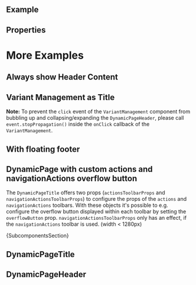 
<Meta of={ComponentStories} />

<DocsHeader />

## Example

<Canvas of={ComponentStories.Default} />

## Properties

<ControlsWithNote of={ComponentStories.Default} />

# More Examples

## Always show Header Content

<Canvas of={ComponentStories.AlwaysShowHeaderContent} />

## Variant Management as Title

**Note:** To prevent the `click` event of the `VariantManagement` component from bubbling up and collapsing/expanding the `DynamicPageHeader`, please call `event.stopPropagation()` inside the `onClick` callback of the `VariantManagement`.

<Canvas of={ComponentStories.WithVariants} />

## With floating footer

<Canvas of={ComponentStories.WithFloatingFooter} />

## DynamicPage with custom actions and navigationActions overflow button

The `DynamicPageTitle` offers two props (`actionsToolbarProps` and `navigationActionsToolbarProps`) to configure the props of the `actions` and `navigationActions` toolbars.
With these objects it's possible to e.g. configure the overflow button displayed within each toolbar by setting the `overflowButton` prop.
`navigationActionsToolbarProps` only has an effect, if the `navigationActions` toolbar is used. (width < 1280px)

<Canvas of={ComponentStories.WithCustomOverflowButton} />

<Markdown>{SubcomponentsSection}</Markdown>

## DynamicPageTitle

<Description of={DynamicPageTitle} />

<ArgTypesWithNote of={DynamicPageTitle} />

## DynamicPageHeader

<Description of={DynamicPageHeader} />

<ArgTypesWithNote of={DynamicPageHeader} />

<Footer />
